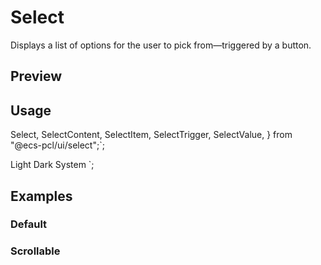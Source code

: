 


<Meta of={SelectStories} />

<RadixPrimitiveDocsButton name='select' />

# Select

Displays a list of options for the user to pick from—triggered by a button.

## Preview

<Canvas of={SelectStories.Default} />

## Usage

  Select,
  SelectContent,
  SelectItem,
  SelectTrigger,
  SelectValue,
} from "@ecs-pcl/ui/select";`;

  <SelectTrigger className="w-[180px]">
    <SelectValue placeholder="Theme" />
  </SelectTrigger>
  <SelectContent>
    <SelectItem value="light">Light</SelectItem>
    <SelectItem value="dark">Dark</SelectItem>
    <SelectItem value="system">System</SelectItem>
  </SelectContent>
</Select>`;

<Source code={importCode} language='ts' dark />
<Source code={usageCode} language='tsx' dark />

## Examples

### Default

<Canvas of={SelectStories.Default} />

### Scrollable

<Canvas of={SelectStories.Scrollable} />
